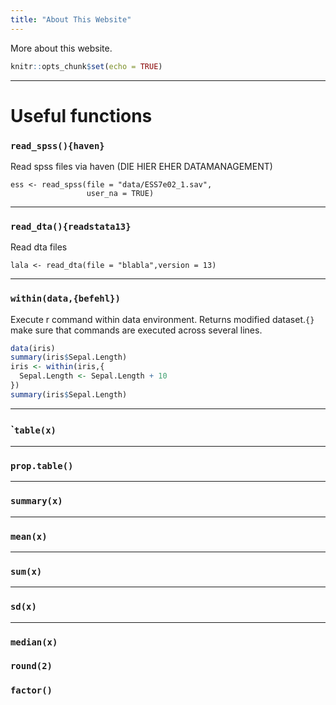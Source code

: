 ---
title: "About This Website"
---

More about this website.


```{r setup, include=FALSE}
knitr::opts_chunk$set(echo = TRUE)
```



***

# Useful functions


### ```read_spss(){haven}```
Read spss files via haven  (DIE HIER EHER DATAMANAGEMENT)
```
ess <- read_spss(file = "data/ESS7e02_1.sav",
                 user_na = TRUE)
```

***

### ```read_dta(){readstata13}``` 
Read dta files 
```
lala <- read_dta(file = "blabla",version = 13)
```

***

### ```within(data,{befehl})``` 
Execute r command within data environment. Returns modified dataset.```{}``` make sure that commands are executed across several lines.
```{r}
data(iris)
summary(iris$Sepal.Length)
iris <- within(iris,{
  Sepal.Length <- Sepal.Length + 10
})
summary(iris$Sepal.Length)
```

***

### ```table(x)``
***

### ```prop.table()```
***

### ```summary(x)```
***

### ```mean(x)```
***

### ```sum(x)```
***

### ```sd(x)```
***

### ```median(x)```

### ```round(2)```

### ```factor()```



